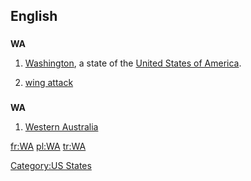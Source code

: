 ==English==

==={{abbreviation}}===
'''WA'''

# {{US}} [[Washington]], a state of the [[United States of America]].
# {{netball}} [[wing attack]]

==={{initialism}}===
'''WA'''

# {{AU}} [[Western Australia]]

[[Category:US States]]

[[fr:WA]]
[[pl:WA]]
[[tr:WA]]